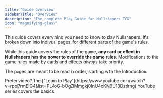 ```yaml
---
title: "Guide Overview"
sidebarTitle: "Overview"
description: "The complete Play Guide for Nullshapers TCG"
icon: "magnifying-glass"
---
```


This guide covers everything you need to know to play Nullshapers.
It's broken down into indivual pages, for different parts of the game's rules.

While this guide covers the rules of the game, **any card or effect in Nullshapers has the power to override the game rules**.
Modifications to the game rules made by cards and effects _always_ take priority.

The pages are meant to be read in order, starting with the Introduction.

<Tip>
  Prefer video? The ["Learn to
  Play"](https://www.youtube.com/watch?v=rpoI7rmEIG4&list=PL4oG-bOgZlMmgkj01nU4cKM9U13Dzdrng)
  YouTube series covers the basics.
</Tip>
